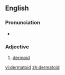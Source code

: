 ==English==

===Pronunciation===
* {{a|UK}} {{IPA|/ˈdɜː(ɹ)məˌtɔɪd/}}

===Adjective===
{{en-adj}}

# [[dermoid]]

[[vi:dermatoid]]
[[zh:dermatoid]]